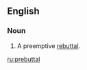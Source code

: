 ==English==

===Noun===
{{en-noun}}

# {{lb|en|buzzword|slang}} A preemptive [[rebuttal]].

[[ru:prebuttal]]